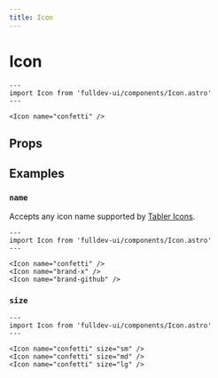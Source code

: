 ```yaml
---
title: Icon
---
```


# Icon

```astro live
---
import Icon from 'fulldev-ui/components/Icon.astro'
---

<Icon name="confetti" />
```


## Props

<PropsTable />

## Examples

### `name`

Accepts any icon name supported by [Tabler Icons](https://tabler.io/icons).

```astro live
---
import Icon from 'fulldev-ui/components/Icon.astro'
---

<Icon name="confetti" />
<Icon name="brand-x" />
<Icon name="brand-github" />
```

### `size`

```astro live
---
import Icon from 'fulldev-ui/components/Icon.astro'
---

<Icon name="confetti" size="sm" />
<Icon name="confetti" size="md" />
<Icon name="confetti" size="lg" />
```
